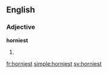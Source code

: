 ==English==

===Adjective===
'''horniest'''

# {{superlative of|horny}}

[[fr:horniest]]
[[simple:horniest]]
[[sv:horniest]]